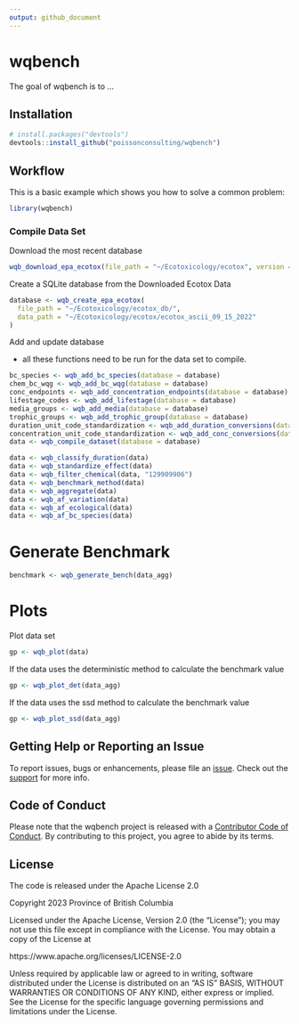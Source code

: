 ```yaml
---
output: github_document
---
```


# wqbench

<!-- badges: start -->
<!-- badges: end -->

The goal of wqbench is to ...

## Installation

```r
# install.packages("devtools")
devtools::install_github("poissonconsulting/wqbench")
```


## Workflow

This is a basic example which shows you how to solve a common problem:

``` r
library(wqbench)
```

### Compile Data Set

Download the most recent database 

```r
wqb_download_epa_ecotox(file_path = "~/Ecotoxicology/ecotox", version = 2)
```

Create a SQLite database from the Downloaded Ecotox Data

```r
database <- wqb_create_epa_ecotox(
  file_path = "~/Ecotoxicology/ecotox_db/",
  data_path = "~/Ecotoxicology/ecotox/ecotox_ascii_09_15_2022"
)
```

Add and update database

- all these functions need to be run for the data set to compile. 

```r
bc_species <- wqb_add_bc_species(database = database) 
chem_bc_wqg <- wqb_add_bc_wqg(database = database)
conc_endpoints <- wqb_add_concentration_endpoints(database = database)
lifestage_codes <- wqb_add_lifestage(database = database) 
media_groups <- wqb_add_media(database = database)
trophic_groups <- wqb_add_trophic_group(database = database) 
duration_unit_code_standardization <- wqb_add_duration_conversions(database = database)
concentration_unit_code_standardization <- wqb_add_conc_conversions(database = database)
data <- wqb_compile_dataset(database = database) 
```

```r
data <- wqb_classify_duration(data)
data <- wqb_standardize_effect(data)
data <- wqb_filter_chemical(data, "129909906")
data <- wqb_benchmark_method(data)
data <- wqb_aggregate(data)
data <- wqb_af_variation(data)
data <- wqb_af_ecological(data)
data <- wqb_af_bc_species(data)
```

# Generate Benchmark

```r
benchmark <- wqb_generate_bench(data_agg)
```

# Plots

Plot data set
```r
gp <- wqb_plot(data)
```

If the data uses the deterministic method to calculate the benchmark value
```r
gp <- wqb_plot_det(data_agg)
```

If the data uses the ssd method to calculate the benchmark value
```r
gp <- wqb_plot_ssd(data_agg)
```


## Getting Help or Reporting an Issue

To report issues, bugs or enhancements, please file an [issue](https://github.com/bcgov/wqbench/issues). 
Check out the [support]() for more info. 

## Code of Conduct

Please note that the wqbench project is released with a [Contributor Code of Conduct](https://contributor-covenant.org/version/2/1/CODE_OF_CONDUCT.html). 
By contributing to this project, you agree to abide by its terms.

## License 

The code is released under the Apache License 2.0

Copyright 2023 Province of British Columbia

Licensed under the Apache License, Version 2.0 (the "License");
you may not use this file except in compliance with the License.
You may obtain a copy of the License at 

https://www.apache.org/licenses/LICENSE-2.0

Unless required by applicable law or agreed to in writing, software
distributed under the License is distributed on an "AS IS" BASIS,
WITHOUT WARRANTIES OR CONDITIONS OF ANY KIND, either express or implied.
See the License for the specific language governing permissions and
limitations under the License.
